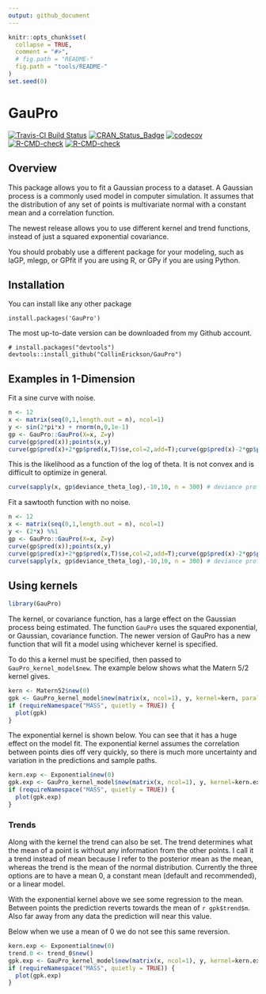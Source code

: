 ```yaml
---
output: github_document
---
```


<!-- README.md is generated from README.Rmd. Please edit that file -->

```r
knitr::opts_chunk$set(
  collapse = TRUE,
  comment = "#>",
  # fig.path = "README-"
  fig.path = "tools/README-"
)
set.seed(0)
```

# GauPro

<!-- badges: start -->
[![Travis-CI Build Status](https://travis-ci.org/CollinErickson/GauPro.svg?branch=master)](https://travis-ci.org/CollinErickson/GauPro)
[![CRAN_Status_Badge](https://www.r-pkg.org/badges/version/GauPro)](https://cran.r-project.org/package=GauPro)
[![codecov](https://codecov.io/gh/CollinErickson/GauPro/branch/master/graph/badge.svg)](https://codecov.io/gh/CollinErickson/GauPro)
[![R-CMD-check](https://github.com/CollinErickson/GauPro/workflows/R-CMD-check/badge.svg)](https://github.com/CollinErickson/GauPro/actions)
[![R-CMD-check](https://github.com/CollinErickson/GauPro/actions/workflows/R-CMD-check.yaml/badge.svg)](https://github.com/CollinErickson/GauPro/actions/workflows/R-CMD-check.yaml)
<!-- badges: end -->

## Overview

This package allows you to fit a Gaussian process to a dataset. 
A Gaussian process is a commonly used model in computer simulation.
It assumes that the distribution of any set of points is multivariate
normal with a constant mean and a correlation function.

The newest release allows you to use different kernel and
trend functions, instead of just a squared exponential 
covariance.

You should probably use a different package for your modeling,
such as laGP, mlegp, or GPfit if you are using R, or GPy if you
are using Python.

## Installation

You can install like any other package

```
install.packages('GauPro')
```

The most up-to-date version can be downloaded from 
my Github account.

```
# install.packages("devtools")
devtools::install_github("CollinErickson/GauPro")
```



## Examples in 1-Dimension

Fit a sine curve with noise.

```r
n <- 12
x <- matrix(seq(0,1,length.out = n), ncol=1)
y <- sin(2*pi*x) + rnorm(n,0,1e-1)
gp <- GauPro::GauPro(X=x, Z=y)
curve(gp$pred(x));points(x,y)
curve(gp$pred(x)+2*gp$pred(x,T)$se,col=2,add=T);curve(gp$pred(x)-2*gp$pred(x,T)$se,col=2,add=T)
```

This is the likelihood as a function of the log of theta. It is not convex and is difficult to optimize in general.

```r
curve(sapply(x, gp$deviance_theta_log),-10,10, n = 300) # deviance profile
```

Fit a sawtooth function with no noise.

```r
n <- 12
x <- matrix(seq(0,1,length.out = n), ncol=1)
y <- (2*x) %%1
gp <- GauPro::GauPro(X=x, Z=y)
curve(gp$pred(x));points(x,y)
curve(gp$pred(x)+2*gp$pred(x,T)$se,col=2,add=T);curve(gp$pred(x)-2*gp$pred(x,T)$se,col=2,add=T)
curve(sapply(x, gp$deviance_theta_log),-10,10, n = 300) # deviance profile
```







## Using kernels

```r
library(GauPro)
```


The kernel, or covariance function, has a large effect on
the Gaussian process being estimated.
The function `GauPro` uses the squared exponential, or Gaussian,
covariance function.
The newer version of GauPro has a new function
that will fit a model using whichever kernel is specified.

To do this a kernel must be specified, then passed to `GauPro_kernel_model$new`.
The example below shows what the Matern 5/2 kernel gives.

```r
kern <- Matern52$new(0)
gpk <- GauPro_kernel_model$new(matrix(x, ncol=1), y, kernel=kern, parallel=FALSE)
if (requireNamespace("MASS", quietly = TRUE)) {
  plot(gpk)
}
```

The exponential kernel is shown below. You can see that it
has a huge effect on the model fit.
The exponential kernel assumes the correlation between points
dies off very quickly, so there is much more uncertainty
and variation in the predictions and sample paths.


```r
kern.exp <- Exponential$new(0)
gpk.exp <- GauPro_kernel_model$new(matrix(x, ncol=1), y, kernel=kern.exp, parallel=FALSE)
if (requireNamespace("MASS", quietly = TRUE)) {
  plot(gpk.exp)
}
```


### Trends

Along with the kernel the trend can also be set.
The trend determines what the mean of a point is without
any information from the other points.
I call it a trend instead of mean because I refer to the
posterior mean as the mean, whereas the trend is the mean
of the normal distribution.
Currently the three options are to have a mean 0,
a constant mean (default and recommended), or  a linear model.

With the exponential kernel above we see some
regression to the mean. Between points the prediction
reverts towards the mean of `r gpk$trend$m`.
Also far away from any data the prediction will near this value.

Below when we use a mean of 0 we do not see
this same reversion.


```r
kern.exp <- Exponential$new(0)
trend.0 <- trend_0$new()
gpk.exp <- GauPro_kernel_model$new(matrix(x, ncol=1), y, kernel=kern.exp, trend=trend.0, parallel=FALSE)
if (requireNamespace("MASS", quietly = TRUE)) {
  plot(gpk.exp)
}
```



